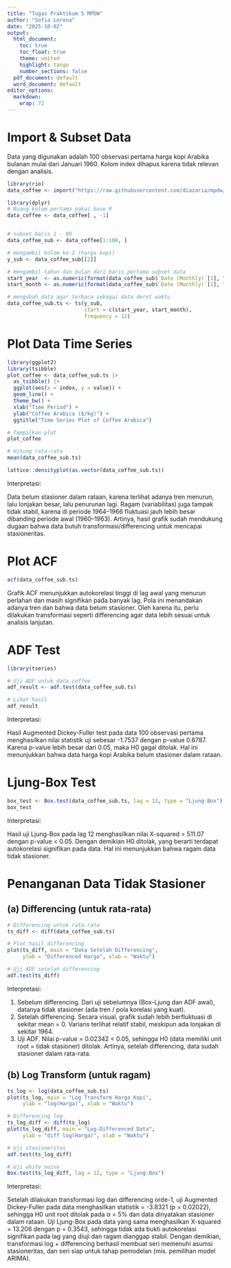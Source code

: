 ---
title: "Tugas Praktikum 5 MPDW"
author: "Sofia Lorena"
date: "2025-10-02"
output:
  html_document:
    toc: true
    toc_float: true
    theme: united
    highlight: tango
    number_sections: false
  pdf_document: default
  word_document: default
editor_options: 
  markdown: 
    wrap: 72
---

# Import & Subset Data

Data yang digunakan adalah 100 observasi pertama harga kopi Arabika bulanan mulai dari Januari 1960. Kolom index dihapus karena tidak relevan dengan analisis.

```{r}
library(rio)
data_coffee <- import("https://raw.githubusercontent.com/diazaria/mpdw/refs/heads/main/Pertemuan%201/Data%20Kelompok%205_Harga%20Kopi.xlsx")

library(dplyr)
# Buang kolom pertama pakai base R
data_coffee <- data_coffee[ , -1]


# subset baris 1 - 00
data_coffee_sub <- data_coffee[1:100, ]

# mengambil kolom ke-2 (harga kopi)
y_sub <- data_coffee_sub[[2]]   

# mengambil tahun dan bulan dari baris pertama subset data
start_year  <- as.numeric(format(data_coffee_sub$`Date (Monthly)`[1], "%Y"))
start_month <- as.numeric(format(data_coffee_sub$`Date (Monthly)`[1], "%m"))

# mengubah data agar terbaca sebagai data deret waktu
data_coffee_sub.ts <- ts(y_sub,
                         start = c(start_year, start_month),
                         frequency = 12)
```
# Plot Data Time Series
```{r}
library(ggplot2)
library(tsibble)
plot_coffee <- data_coffee_sub.ts |> 
  as_tsibble() |> 
  ggplot(aes(x = index, y = value)) +
  geom_line() +
  theme_bw() +
  xlab("Time Period") +
  ylab("Coffee Arabica ($/kg)") +
  ggtitle("Time Series Plot of Coffee Arabica")

# Tampilkan plot
plot_coffee

# Hitung rata-rata
mean(data_coffee_sub.ts)
```

```{r}
lattice::densityplot(as.vector(data_coffee_sub.ts))
```

Interpretasi:

Data belum stasioner dalam rataan, karena terlihat adanya tren menurun, lalu lonjakan besar, lalu penurunan lagi. Ragam (variabilitas) juga tampak tidak stabil, karena di periode 1964–1966 fluktuasi jauh lebih besar dibanding periode awal (1960–1963). Artinya, hasil grafik sudah mendukung dugaan bahwa data butuh transformasi/differencing untuk mencapai stasioneritas.

# Plot ACF
```{r}
acf(data_coffee_sub.ts)
```

Grafik ACF menunjukkan autokorelasi tinggi di lag awal yang menurun perlahan dan masih signifikan pada banyak lag. Pola ini menandakan adanya tren dan bahwa data belum stasioner. Oleh karena itu, perlu dilakukan transformasi seperti differencing agar data lebih sesuai untuk analisis lanjutan.

# ADF Test

```{r}
library(tseries)

# Uji ADF untuk data coffee
adf_result <- adf.test(data_coffee_sub.ts)

# Lihat hasil
adf_result
```

Interpretasi:

Hasil Augmented Dickey-Fuller test pada data 100 observasi pertama menghasilkan nilai statistik uji sebesar -1.7537 dengan p-value 0.6787. Karena p-value lebih besar dari 0.05, maka H0 gagal ditolak. Hal ini menunjukkan bahwa data harga kopi Arabika belum stasioner dalam rataan.

# Ljung-Box Test

```{r}
box_test <- Box.test(data_coffee_sub.ts, lag = 12, type = "Ljung-Box")
box_test
```

Interpretasi:

Hasil uji Ljung-Box pada lag 12 menghasilkan nilai X-squared = 511.07 dengan p-value \< 0.05. Dengan demikian H0 ditolak, yang berarti terdapat autokorelasi signifikan pada data. Hal ini menunjukkan bahwa ragam data tidak stasioner.

# Penanganan Data Tidak Stasioner

## (a) Differencing (untuk rata-rata)

```{r}
# Differencing untuk rata-rata
ts_diff <- diff(data_coffee_sub.ts)

# Plot hasil differencing
plot(ts_diff, main = "Data Setelah Differencing",
     ylab = "Differenced Harga", xlab = "Waktu")

# Uji ADF setelah differencing
adf.test(ts_diff)
```

Interpretasi:

1.  Sebelum differencing. Dari uji sebelumnya (Box-Ljung dan ADF awal), datanya tidak stasioner (ada tren / pola korelasi yang kuat).
2.  Setelah differencing. Secara visual, grafik sudah lebih berfluktuasi di sekitar mean = 0. Varians terlihat relatif stabil, meskipun ada lonjakan di sekitar 1964.
3.  Uji ADF. Nilai p-value = 0.02342 \< 0.05, sehingga H0 (data memiliki unit root = tidak stasioner) ditolak. Artinya, setelah differencing, data sudah stasioner dalam rata-rata.

## (b) Log Transform (untuk ragam)

```{r}
ts_log <- log(data_coffee_sub.ts)
plot(ts_log, main = "Log Transform Harga Kopi", 
     ylab = "log(Harga)", xlab = "Waktu")

# Differencing log
ts_log_diff <- diff(ts_log)
plot(ts_log_diff, main = "Log-Differenced Data", 
     ylab = "diff log(Harga)", xlab = "Waktu")

# Uji stasioneritas
adf.test(ts_log_diff)

# Uji white noise
Box.test(ts_log_diff, lag = 12, type = "Ljung-Box")


```

Interpretasi:

Setelah dilakukan transformasi log dan differencing orde-1, uji Augmented Dickey-Fuller pada data menghasilkan statistik = -3.8321 (p = 0.02022), sehingga H0 unit root ditolak pada α = 5% dan data dinyatakan stasioner dalam rataan. Uji Ljung-Box pada data yang sama menghasilkan X-squared = 13.206 dengan p = 0.3543, sehingga tidak ada bukti autokorelasi signifikan pada lag yang diuji dan ragam dianggap stabil. Dengan demikian, transformasi log + differencing berhasil membuat seri memenuhi asumsi stasioneritas, dan seri siap untuk tahap pemodelan (mis. pemilihan model ARIMA).
